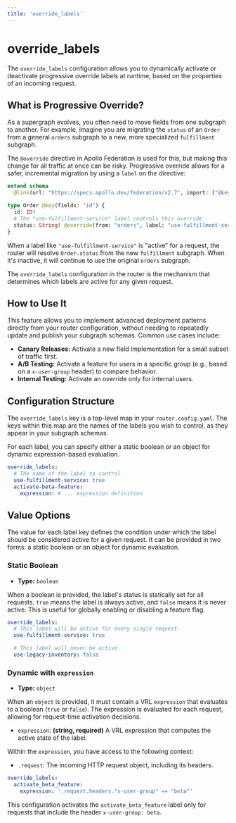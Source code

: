 ```yaml
---
title: 'override_labels'
---
```


# override_labels

The `override_labels` configuration allows you to dynamically activate or deactivate progressive override labels at runtime, based on the properties of an incoming request.

## What is Progressive Override?

As a supergraph evolves, you often need to move fields from one subgraph to another. For example, imagine you are migrating the `status` of an `Order` from a general `orders` subgraph to a new, more specialized `fulfillment` subgraph.

The `@override` directive in Apollo Federation is used for this, but making this change for all traffic at once can be risky. Progressive override allows for a safer, incremental migration by using a `label` on the directive:

```graphql filename="fulfillment-subgraph.graphql"
extend schema
  @link(url: "https://specs.apollo.dev/federation/v2.7", import: ["@key", "@override"])

type Order @key(fields: "id") {
  id: ID!
  # The "use-fulfillment-service" label controls this override
  status: String! @override(from: "orders", label: "use-fulfillment-service")
}
```

When a label like `"use-fulfillment-service"` is "active" for a request, the router will resolve `Order.status` from the new `fulfillment` subgraph. When it's inactive, it will continue to use the original `orders` subgraph.

The `override_labels` configuration in the router is the mechanism that determines which labels are active for any given request.

## How to Use It

This feature allows you to implement advanced deployment patterns directly from your router configuration, without needing to repeatedly update and publish your subgraph schemas. Common use cases include:

- **Canary Releases:** Activate a new field implementation for a small subset of traffic first.
- **A/B Testing:** Activate a feature for users in a specific group (e.g., based on a `x-user-group` header) to compare behavior.
- **Internal Testing:** Activate an override only for internal users.

## Configuration Structure

The `override_labels` key is a top-level map in your `router.config.yaml`. The keys within this map are the names of the labels you wish to control, as they appear in your subgraph schemas.

For each label, you can specify either a static boolean or an object for dynamic expression-based evaluation.

```yaml
override_labels:
  # The name of the label to control
  use-fulfillment-service: true
  activate-beta-feature:
    expression: # ... expression definition
```

## Value Options

The value for each label key defines the condition under which the label should be considered active for a given request. It can be provided in two forms: a static boolean or an object for dynamic evaluation.

### Static Boolean

- **Type:** `boolean`

When a boolean is provided, the label's status is statically set for all requests. `true` means the label is always active, and `false` means it is never active. This is useful for globally enabling or disabling a feature flag.

```yaml
override_labels:
  # This label will be active for every single request.
  use-fulfillment-service: true

  # This label will never be active.
  use-legacy-inventory: false
```

### Dynamic with `expression`

- **Type:** `object`

When an `object` is provided, it must contain a VRL `expression` that evaluates to a boolean (`true` or `false`). The expression is evaluated for each request, allowing for request-time activation decisions.

- `expression`: **(string, required)** A VRL expression that computes the active state of the label.

Within the `expression`, you have access to the following context:

- `.request`: The incoming HTTP request object, including its headers.

```yaml
override_labels:
  activate_beta_feature:
    expression: '.request.headers."x-user-group" == "beta"'
```

This configuration activates the `activate_beta_feature` label only for requests that include the header `x-user-group: beta`.

